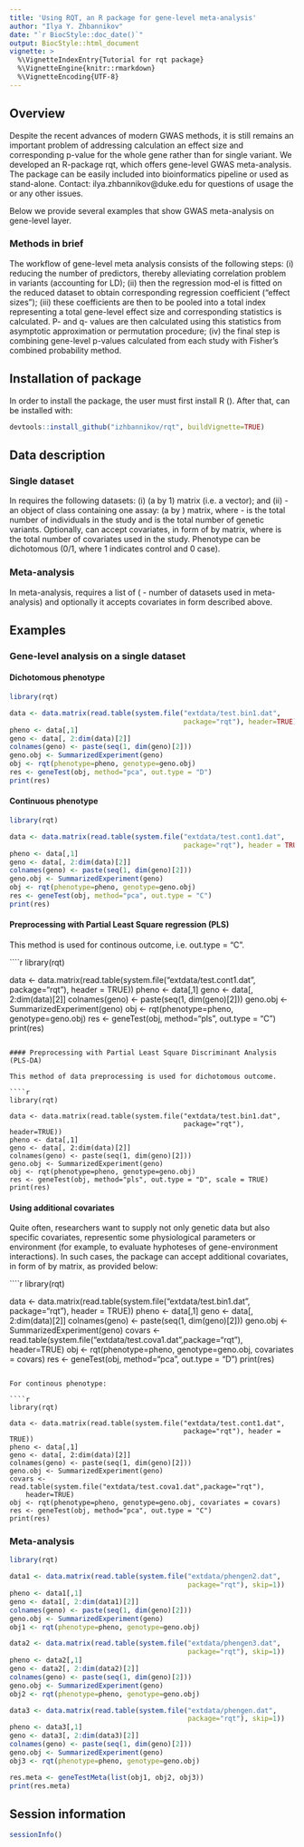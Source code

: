 ```yaml
---
title: 'Using RQT, an R package for gene-level meta-analysis'
author: "Ilya Y. Zhbannikov"
date: "`r BiocStyle::doc_date()`"
output: BiocStyle::html_document
vignette: >
  %\VignetteIndexEntry{Tutorial for rqt package}
  %\VignetteEngine{knitr::rmarkdown}
  %\VignetteEncoding{UTF-8}
---
```



## Overview

Despite the recent advances of modern GWAS methods, 
it is still remains an important problem of addressing 
calculation an effect size and corresponding p-value 
for the whole gene rather than for single variant. 
We developed an R-package rqt, which offers gene-level GWAS meta-analysis. 
The package can be easily included into bioinformatics pipeline 
or used as stand-alone. 
Contact: ilya.zhbannikov@duke.edu for questions of 
usage the \texttt{rqt} or any other issues.

Below we provide several examples that show GWAS 
meta-analysis on gene-level layer.

### Methods in brief

The workflow of gene-level meta analysis consists of the following steps: 
(i) reducing the number of predictors, thereby alleviating 
correlation problem in variants (accounting for LD); 
(ii) then the regression mod-el is fitted on the reduced dataset 
to obtain corresponding regression coefficient ("effect sizes"); 
(iii) these coefficients are then to be pooled into a total index 
representing a total gene-level effect size and corresponding 
statistics is calculated. P- and q- values are then calculated 
using this statistics from asymptotic approximation or permutation 
procedure; (iv) the final step is combining gene-level p-values 
calculated from each study with Fisher's combined probability method.

## Installation of \emph{rqt} package

In order to install the \emph{rqt} package, the user must first install R (\url{http://www.r-project.org}). After that, \emph{rqt} can be installed with:

```r
devtools::install_github("izhbannikov/rqt", buildVignette=TRUE)
```

## Data description

### Single dataset

In \texttt{rqt} requires the following datasets: 
(i) \texttt{phenotype} (a \texttt{N} by 1) matrix (i.e. a vector); 
and (ii) \texttt{genotype} - an object of class 
\texttt{SummarizedExperiment} containing one assay:
(a \texttt{N} by \texttt{M}) matrix, where 
\texttt{N} - is the total 
number of individuals in the study and \texttt{M} is the total number 
of genetic variants. Optionally, \texttt{rqt} can accept covariates, 
in form of \texttt{N} by \texttt{K} matrix, where \texttt{K} 
is the total number of 
covariates used in the study. Phenotype can be dichotomous 
(0/1, where 1 indicates control and 0 case).

### Meta-analysis

In meta-analysis, \texttt{rqt} requires a list of \texttt{M} 
(\texttt{M} - number 
of datasets used in meta-analysis) and optionally it accepts
covariates in form described above.

## Examples

### Gene-level analysis on a single dataset

#### Dichotomous phenotype
```r
library(rqt)

data <- data.matrix(read.table(system.file("extdata/test.bin1.dat",
                                           package="rqt"), header=TRUE))
pheno <- data[,1]
geno <- data[, 2:dim(data)[2]]
colnames(geno) <- paste(seq(1, dim(geno)[2]))
geno.obj <- SummarizedExperiment(geno)
obj <- rqt(phenotype=pheno, genotype=geno.obj)
res <- geneTest(obj, method="pca", out.type = "D")
print(res)
```

#### Continuous phenotype

```r
library(rqt)

data <- data.matrix(read.table(system.file("extdata/test.cont1.dat",
                                           package="rqt"), header = TRUE))
pheno <- data[,1]
geno <- data[, 2:dim(data)[2]]
colnames(geno) <- paste(seq(1, dim(geno)[2]))
geno.obj <- SummarizedExperiment(geno)
obj <- rqt(phenotype=pheno, genotype=geno.obj)
res <- geneTest(obj, method="pca", out.type = "C")
print(res)
```

#### Preprocessing with Partial Least Square regression (PLS)

This method is used for continous outcome, i.e. out.type = "C".

````r
library(rqt)

data <- data.matrix(read.table(system.file("extdata/test.cont1.dat",
                                           package="rqt"), header = TRUE))
pheno <- data[,1]
geno <- data[, 2:dim(data)[2]]
colnames(geno) <- paste(seq(1, dim(geno)[2]))
geno.obj <- SummarizedExperiment(geno)
obj <- rqt(phenotype=pheno, genotype=geno.obj)
res <- geneTest(obj, method="pls", out.type = "C")
print(res)
```

#### Preprocessing with Partial Least Square Discriminant Analysis (PLS-DA)

This method of data preprocessing is used for dichotomous outcome.

````r
library(rqt)

data <- data.matrix(read.table(system.file("extdata/test.bin1.dat",
                                           package="rqt"), header=TRUE))
pheno <- data[,1]
geno <- data[, 2:dim(data)[2]]
colnames(geno) <- paste(seq(1, dim(geno)[2]))
geno.obj <- SummarizedExperiment(geno)
obj <- rqt(phenotype=pheno, genotype=geno.obj)
res <- geneTest(obj, method="pls", out.type = "D", scale = TRUE)
print(res)
```

#### Using additional covariates

Quite often, researchers want to supply not only genetic 
data but also specific covariates, 
representic some physiological parameters or environment 
(for example, to evaluate 
hyphoteses of gene-environment interactions). 
In such cases, the package \texttt{rqt} 
can accept additional covariates, in form of 
\texttt{N} by \texttt{K} matrix, as provided below:

````r
library(rqt)

data <- data.matrix(read.table(system.file("extdata/test.bin1.dat",
                                           package="rqt"), header = TRUE))
pheno <- data[,1]
geno <- data[, 2:dim(data)[2]]
colnames(geno) <- paste(seq(1, dim(geno)[2]))
geno.obj <- SummarizedExperiment(geno)
covars <- read.table(system.file("extdata/test.cova1.dat",package="rqt"), 
    header=TRUE)
obj <- rqt(phenotype=pheno, genotype=geno.obj, covariates = covars)
res <- geneTest(obj, method="pca", out.type = "D")
print(res)
```

For continous phenotype:

````r
library(rqt)

data <- data.matrix(read.table(system.file("extdata/test.cont1.dat",
                                           package="rqt"), header = TRUE))
pheno <- data[,1]
geno <- data[, 2:dim(data)[2]]
colnames(geno) <- paste(seq(1, dim(geno)[2]))
geno.obj <- SummarizedExperiment(geno)
covars <- read.table(system.file("extdata/test.cova1.dat",package="rqt"), 
    header=TRUE)
obj <- rqt(phenotype=pheno, genotype=geno.obj, covariates = covars)
res <- geneTest(obj, method="pca", out.type = "C")
print(res)
```

### Meta-analysis

```r
library(rqt)

data1 <- data.matrix(read.table(system.file("extdata/phengen2.dat",
                                            package="rqt"), skip=1))
pheno <- data1[,1]
geno <- data1[, 2:dim(data1)[2]]
colnames(geno) <- paste(seq(1, dim(geno)[2]))
geno.obj <- SummarizedExperiment(geno)
obj1 <- rqt(phenotype=pheno, genotype=geno.obj)

data2 <- data.matrix(read.table(system.file("extdata/phengen3.dat",
                                            package="rqt"), skip=1))
pheno <- data2[,1]
geno <- data2[, 2:dim(data2)[2]]
colnames(geno) <- paste(seq(1, dim(geno)[2]))
geno.obj <- SummarizedExperiment(geno)
obj2 <- rqt(phenotype=pheno, genotype=geno.obj)

data3 <- data.matrix(read.table(system.file("extdata/phengen.dat",
                                            package="rqt"), skip=1))
pheno <- data3[,1]
geno <- data3[, 2:dim(data3)[2]]
colnames(geno) <- paste(seq(1, dim(geno)[2]))
geno.obj <- SummarizedExperiment(geno)
obj3 <- rqt(phenotype=pheno, genotype=geno.obj)

res.meta <- geneTestMeta(list(obj1, obj2, obj3))
print(res.meta)
```


## Session information
```r
sessionInfo()
```
